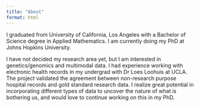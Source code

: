 ```yaml
---
title: "About"
format: html
---
```


I graduated from University of California, Los Angeles with a Bachelor of Science degree in Applied Mathematics. I am currently doing my PhD at Johns Hopkins University.

I have not decided my research area yet, but I am interested in genetics/genomics and multimodal data. I had experience working with electronic health records in my undergrad with Dr Loes Loohuis at UCLA. The project validated the agreement between non-research purpose hospital records and gold standard research data. I realize great potential in incorporating different types of data to uncover the nature of what is bothering us, and would love to continue working on this in my PhD.